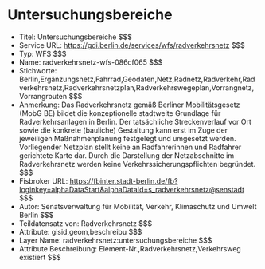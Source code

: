 # Untersuchungsbereiche
- Titel: Untersuchungsbereiche $$$
- Service URL: https://gdi.berlin.de/services/wfs/radverkehrsnetz $$$
- Typ: WFS $$$
- Name: radverkehrsnetz-wfs-086cf065 $$$
- Stichworte: Berlin,Ergänzungsnetz,Fahrrad,Geodaten,Netz,Radnetz,Radverkehr,Radverkehrsnetz,Radverkehrsnetzplan,Radverkehrswegeplan,Vorrangnetz,Vorrangrouten $$$
- Anmerkung: Das Radverkehrsnetz gemäß Berliner Mobilitätsgesetz (MobG BE) bildet die konzeptionelle stadtweite Grundlage für Radverkehrsanlagen in Berlin. Der tatsächliche Streckenverlauf vor Ort sowie die konkrete (bauliche) Gestaltung kann erst im Zuge der jeweiligen Maßnahmenplanung festgelegt und umgesetzt werden. Vorliegender Netzplan stellt keine an Radfahrerinnen und Radfahrer gerichtete Karte dar. Durch die Darstellung der Netzabschnitte im Radverkehrsnetz werden keine Verkehrssicherungspflichten begründet. $$$
- Fisbroker URL: https://fbinter.stadt-berlin.de/fb?loginkey=alphaDataStart&alphaDataId=s_radverkehrsnetz@senstadt $$$
- Autor: Senatsverwaltung für Mobilität, Verkehr, Klimaschutz und Umwelt Berlin $$$
- Teildatensatz von: Radverkehrsnetz $$$
- Attribute: gisid,geom,beschreibu $$$
- Layer Name: radverkehrsnetz:untersuchungsbereiche $$$
- Attribute Beschreibung: Element-Nr.,Radverkehrsnetz,Verkehrsweg existiert $$$
